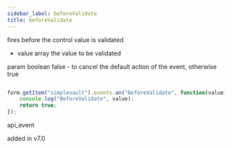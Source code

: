 ```yaml
---
sidebar_label: beforeValidate
title: beforeValidate
---
```



          


<Short>
 fires before the control value is validated
 


</Short>



- value       array  the value to be validated


param   boolean     false - to cancel the default action of the event, otherwise true

~~~js

form.getItem("simplevault").events.on("BeforeValidate", function(value) {
    console.log("BeforeValidate", value);
    return true;
});


~~~
 api_event

<Descr>




</Descr>


 added in v7.0
